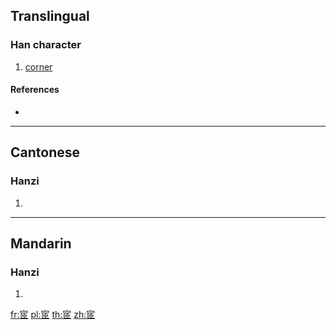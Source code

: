 {{character info/new}}
==Translingual==

===Han character===
{{Han char|rn=40|rad=宀|as=07|sn=10|four=30717|canj=JSLL,XJSLL|ids=⿱宀𦣞}}

# [[corner]]

====References====
* {{Han ref|kx=0285.050|dkj=07139|dj=0564.010|hdz=20930.090|uh=5BA7|ud=23463|bh=D166|bd=53606}}

----

==Cantonese==

===Hanzi===
{{yue-hanzi|jyut=[[ji4]]|y=yi4}}

# {{defn|lang=yue|sort=宀07}}

----

==Mandarin==

===Hanzi===
{{cmn-hanzi|pin=[[yí]] ([[yi2]])|wg=i<sup>2</sup>}}

# {{defn|lang=cmn|sort=宀07}}

[[fr:宧]]
[[pl:宧]]
[[th:宧]]
[[zh:宧]]